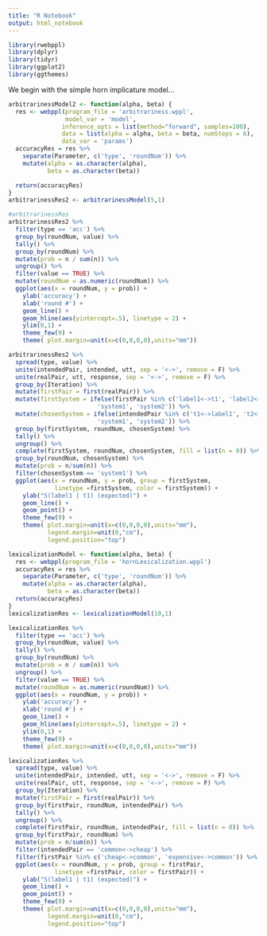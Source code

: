 ```yaml
---
title: "R Notebook"
output: html_notebook
---
```


```r
library(rwebppl)
library(dplyr)
library(tidyr)
library(ggplot2)
library(ggthemes)
```

We begin with the simple horn implicature model... 

```r
arbitrarinessModel2 <- function(alpha, beta) {
  res <- webppl(program_file = 'arbitrariness.wppl',
                model_var = 'model',
               inference_opts = list(method="forward", samples=100),
               data = list(alpha = alpha, beta = beta, numSteps = 6),
               data_var = 'params')
  accuracyRes = res %>%
    separate(Parameter, c('type', 'roundNum')) %>%
    mutate(alpha = as.character(alpha),
           beta = as.character(beta))

  return(accuracyRes)
}
arbitrarinessRes2 <- arbitrarinessModel(5,1)
```

```r
#arbitrarinessRes
arbitrarinessRes2 %>% 
  filter(type == 'acc') %>%
  group_by(roundNum, value) %>%
  tally() %>%   
  group_by(roundNum) %>%
  mutate(prob = n / sum(n)) %>%
  ungroup() %>%
  filter(value == TRUE) %>%
  mutate(roundNum = as.numeric(roundNum)) %>%
  ggplot(aes(x = roundNum, y = prob)) +
    ylab('accuracy') +
    xlab('round #') +
    geom_line() +
    geom_hline(aes(yintercept=.5), linetype = 2) +
    ylim(0,1) +
    theme_few(9) +
    theme( plot.margin=unit(x=c(0,0,0,0),units="mm"))
```

```r
arbitrarinessRes2 %>%
  spread(type, value) %>%
  unite(intendedPair, intended, utt, sep = '<->', remove = F) %>% 
  unite(realPair, utt, response, sep = '<->', remove = F) %>% 
  group_by(Iteration) %>% 
  mutate(firstPair = first(realPair)) %>%
  mutate(firstSystem = ifelse(firstPair %in% c('label1<->t1', 'label2<->t2'),
                         'system1', 'system2')) %>%
  mutate(chosenSystem = ifelse(intendedPair %in% c('t1<->label1', 't2<->label2'),
                         'system1', 'system2')) %>%
  group_by(firstSystem, roundNum, chosenSystem) %>% 
  tally() %>%
  ungroup() %>%
  complete(firstSystem, roundNum, chosenSystem, fill = list(n = 0)) %>%  
  group_by(roundNum, chosenSystem) %>%
  mutate(prob = n/sum(n)) %>%
  filter(chosenSystem == 'system1') %>%
  ggplot(aes(x = roundNum, y = prob, group = firstSystem, 
             linetype =firstSystem, color = firstSystem)) +
    ylab("S(label1 | t1) (expected)") +
    geom_line() +
    geom_point() + 
    theme_few(9) +
    theme( plot.margin=unit(x=c(0,0,0,0),units="mm"), 
           legend.margin=unit(0,"cm"),
           legend.position="top")
```


```r
lexicalizationModel <- function(alpha, beta) {
  res <- webppl(program_file = 'hornLexicalization.wppl')
  accuracyRes = res %>%
    separate(Parameter, c('type', 'roundNum')) %>%
    mutate(alpha = as.character(alpha),
           beta = as.character(beta))
  return(accuracyRes)
}
lexicalizationRes <- lexicalizationModel(10,1)
```

```r
lexicalizationRes %>% 
  filter(type == 'acc') %>%
  group_by(roundNum, value) %>%
  tally() %>%   
  group_by(roundNum) %>%
  mutate(prob = n / sum(n)) %>%
  ungroup() %>%
  filter(value == TRUE) %>%
  mutate(roundNum = as.numeric(roundNum)) %>%
  ggplot(aes(x = roundNum, y = prob)) +
    ylab('accuracy') +
    xlab('round #') +
    geom_line() +
    geom_hline(aes(yintercept=.5), linetype = 2) +
    ylim(0,1) +
    theme_few(9) +
    theme( plot.margin=unit(x=c(0,0,0,0),units="mm"))
```


```r
lexicalizationRes %>%
  spread(type, value) %>%
  unite(intendedPair, intended, utt, sep = '<->', remove = F) %>% 
  unite(realPair, utt, response, sep = '<->', remove = F) %>% 
  group_by(Iteration) %>% 
  mutate(firstPair = first(realPair)) %>%
  group_by(firstPair, roundNum, intendedPair) %>% 
  tally() %>%
  ungroup() %>%
  complete(firstPair, roundNum, intendedPair, fill = list(n = 0)) %>%  
  group_by(firstPair, roundNum) %>%
  mutate(prob = n/sum(n)) %>%
  filter(intendedPair == 'common<->cheap') %>%
  filter(firstPair %in% c('cheap<->common', 'expensive<->common')) %>%
  ggplot(aes(x = roundNum, y = prob, group = firstPair, 
             linetype =firstPair, color = firstPair)) +
    ylab("S(label1 | t1) (expected)") +
    geom_line() +
    geom_point() + 
    theme_few(9) +
    theme( plot.margin=unit(x=c(0,0,0,0),units="mm"), 
           legend.margin=unit(0,"cm"),
           legend.position="top")
```